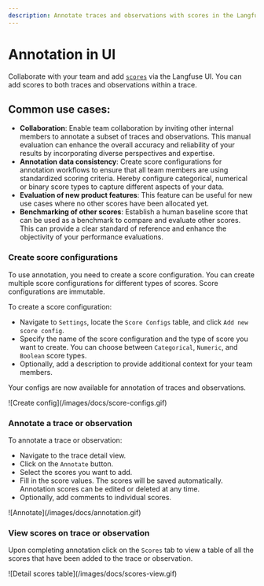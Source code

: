 ```yaml
---
description: Annotate traces and observations with scores in the Langfuse UI to record human-in-the-loop evaluations.
---
```


# Annotation in UI

Collaborate with your team and add [`scores`](/docs/scores) via the Langfuse UI. You can add scores to both traces and observations within a trace.

## Common use cases:

- **Collaboration**: Enable team collaboration by inviting other internal members to annotate a subset of traces and observations. This manual evaluation can enhance the overall accuracy and reliability of your results by incorporating diverse perspectives and expertise.
- **Annotation data consistency**: Create score configurations for annotation workflows to ensure that all team members are using standardized scoring criteria. Hereby configure categorical, numerical or binary score types to capture different aspects of your data.
- **Evaluation of new product features**: This feature can be useful for new use cases where no other scores have been allocated yet.
- **Benchmarking of other scores**: Establish a human baseline score that can be used as a benchmark to compare and evaluate other scores. This can provide a clear standard of reference and enhance the objectivity of your performance evaluations.

<Steps>

### Create score configurations

To use annotation, you need to create a score configuration. You can create multiple score configurations for different types of scores. Score configurations are immutable.  

To create a score configuration:
- Navigate to `Settings`, locate the `Score Configs` table, and click `Add new score config`. 
- Specify the name of the score configuration and the type of score you want to create. You can choose between `Categorical`, `Numeric`, and `Boolean` score types.
- Optionally, add a description to provide additional context for your team members.

Your configs are now available for annotation of traces and observations.

<Frame border>![Create config](/images/docs/score-configs.gif)</Frame>

### Annotate a trace or observation 

To annotate a trace or observation:
- Navigate to the trace detail view.
- Click on the `Annotate` button.
- Select the scores you want to add. 
- Fill in the score values. The scores will be saved automatically. Annotation scores can be edited or deleted at any time.
- Optionally, add comments to individual scores. 

<Frame border>![Annotate](/images/docs/annotation.gif)</Frame>

### View scores on trace or observation

Upon completing annotation click on the `Scores` tab to view a table of all the scores that have been added to the trace or observation.

<Frame border>
  ![Detail scores table](/images/docs/scores-view.gif)
</Frame>

</Steps>